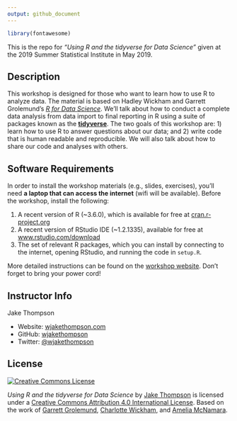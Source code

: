```yaml
---
output: github_document
---
```


```r
library(fontawesome)
```

This is the repo for *"Using R and the tidyverse for Data Science"* given at the 2019 Summer Statistical Institute in May 2019.

## Description

This workshop is designed for those who want to learn how to use R to analyze data. The material is based on Hadley Wickham and Garrett Grolemund's [*R for Data Science*](https://r4ds.had.co.nz/index.html). We'll talk about how to conduct a complete data analysis from data import to final reporting in R using a suite of packages known as the [**tidyverse**](https://tidyverse.org). The two goals of this workshop are: 1) learn how to use R to answer questions about our data; and 2) write code that is human readable and reproducible. We will also talk about how to share our code and analyses with others.

## Software Requirements

In order to install the workshop materials (e.g., slides, exercises), you'll need **a laptop that can access the internet** (wifi will be available). Before the workshop, install the following:
 
1. A recent version of R (~3.6.0), which is available for free at [cran.r-project.org](http://www.cran.r-project.org)
2. A recent version of RStudio IDE (~1.2.1335), available for free at [www.rstudio.com/download](http://www.rstudio.com/download)
3. The set of relevant R packages, which you can install by connecting to the internet, opening RStudio, and running the code in `setup.R`.

More detailed instructions can be found on the [workshop website](https://tidy-ds.wjakethompson.com/prework/local/). Don't forget to bring your power cord!

## Instructor Info

Jake Thompson

* Website: [wjakethompson.com](https://wjakethompson.com)
* GitHub: [wjakethompson](https://github.com/wjakethompson)
* Twitter: [\@wjakethompson](https://twitter.com/wjakethompson)


## License

<a rel="license" href="http://creativecommons.org/licenses/by/4.0/"><img alt="Creative Commons License" style="border-width:0" src="https://i.creativecommons.org/l/by/4.0/88x31.png" /></a>

*Using R and the tidyverse for Data Science* by [Jake Thompson](https://wjakethompson.com) is licensed under a <a rel="license" href="http://creativecommons.org/licenses/by/4.0/">Creative Commons Attribution 4.0 International License</a>. Based on the work of [Garrett Grolemund](https://github.com/rstudio-education/master-the-tidyverse), [Charlotte Wickham](https://github.com/cwickham/data-science-in-tidyverse), and [Amelia McNamara](https://github.com/AmeliaMN/data-science-in-tidyverse).

